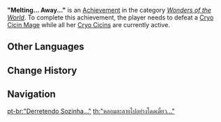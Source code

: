 {{Achievement Infobox
|title        = 
|id           = 82083
|order id     = 2083
|category     = Wonders of the World
|description  = Defeat a [[Fatui Cryo Cicin Mage|Cryo Cicin Mage]] while all her [[Cryo Cicin]]s are currently active.
|requirements = 
|primogems    = 5
|tracking     = 
|hidden       = 1
|topic        = Cryo Cicin Mage
|type         = Exploration
}}
'''"Melting... Away..."''' is an [[Achievement]] in the category ''[[Wonders of the World]]''. To complete this achievement, the player needs to defeat a [[Fatui Cryo Cicin Mage|Cryo Cicin Mage]] while all her [[Cryo Cicin]]s are currently active.
<!--
==Trivia==

==Video Guides==
{{EVT
|video1   = 
|caption1 = 
}}
-->
==Other Languages==
{{Other Languages
|en      = "Melting... Away..."
|zhs     = 「孤独地融化…」
|zhs_rm  = "Gūdúde Rónghuà..."
|zht     = 「孤獨地融化…」
|zht_rm  = "Gūdúde Rónghuà..."
|zh_tl   = "Melting Lonesomely..."
|ja      = 「孤独に溶けていく…」
|ja_rm   = "Kodoku ni Toketeiku..."
|ja_tl   = "Melting in isolation..."
|ko      = 「외로이… 녹는구나…」
|ko_rm   = "Oeroi... Nongneunguna..."
|ko_tl   = "Lonelily... Melting..."
|es      = Me derrito sola...
|es_tl   = I Melt Alone...
|fr      = «&nbsp;Je... fonds...&nbsp;»
|fr_tl   = "I... am Melting..."
|ru      = «Я... таю...»
|ru_tl   = "I am... Melting Away..."
|th      = "หลอมละลายไปอย่างโดดเดี่ยว..."
|th_rm   = "Lomlalai Pai Ayang Dotdiao..."
|th_tl   = 
|vi      = "Hòa tan đơn độc..."
|vi_tl   = 
|de      = „Einsam und geschmolzen“
|de_tl   = "Lonely and Melted"
|id      = Meleleh dalam Kesendirian
|id_tl   = Melting in Loneliness
|pt      = "Derretendo Sozinha..."
|pt_tl   = "Melting Alone..."
|tr      = "Eriyip Yok Oldular..."
|tr_tl   = 
|it      = Mi sciolgo da sola...
|it_tl   = I Melt by Myself
}}

==Change History==
{{Change History|1.3}}
<!--
==References==
{{Reflist}}
-->
==Navigation==
{{Achievement Navbox|Wonders of the World|Exploration}}

[[pt-br:"Derretendo Sozinha..."]]
[[th:"หลอมละลายไปอย่างโดดเดี่ยว..."]]